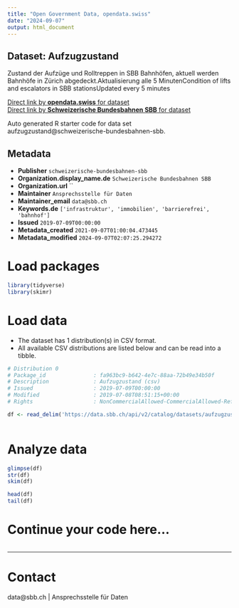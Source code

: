 ```yaml
---
title: "Open Government Data, opendata.swiss"
date: "2024-09-07"
output: html_document
---
```


## Dataset: Aufzugzustand

Zustand der Aufzüge und Rolltreppen in SBB Bahnhöfen, aktuell werden Bahnhöfe in Zürich abgedeckt.Aktualisierung alle 5 MinutenCondition of lifts and escalators in SBB stationsUpdated every 5 minutes

[Direct link by **opendata.swiss** for dataset](https://opendata.swiss/de/dataset/elevator-condition)<br>
[Direct link by **Schweizerische Bundesbahnen SBB** for dataset](https://data.sbb.ch/explore/dataset/aufzugzustand/)

Auto generated R starter code for data set aufzugzustand@schweizerische-bundesbahnen-sbb.

## Metadata

- **Publisher** `schweizerische-bundesbahnen-sbb`
- **Organization.display_name.de** `Schweizerische Bundesbahnen SBB`
- **Organization.url** ``
- **Maintainer** `Ansprechsstelle für Daten`
- **Maintainer_email** `data@sbb.ch`
- **Keywords.de** `['infrastruktur', 'immobilien', 'barrierefrei', 'bahnhof']`
- **Issued** `2019-07-09T00:00:00`
- **Metadata_created** `2021-09-07T01:00:04.473445`
- **Metadata_modified** `2024-09-07T02:07:25.294272`


# Load packages

```r

library(tidyverse)
library(skimr)

```

# Load data

-   The dataset has 1 distribution(s) in CSV format.
-   All available CSV distributions are listed below and can be read into a tibble.

```r

# Distribution 0
# Package_id               : fa963bc9-b642-4e7c-88aa-72b49e34b50f
# Description              : Aufzugzustand (csv)
# Issued                   : 2019-07-09T00:00:00
# Modified                 : 2019-07-08T08:51:15+00:00
# Rights                   : NonCommercialAllowed-CommercialAllowed-ReferenceRequired

df <- read_delim('https://data.sbb.ch/api/v2/catalog/datasets/aufzugzustand/exports/csv?use_labels=true')



```

# Analyze data

```r

glimpse(df)
str(df)
skim(df)

head(df)
tail(df)

```

# Continue your code here...

```r

```

------------------------------------------------------------------------

# Contact

data@sbb.ch | Ansprechsstelle für Daten

